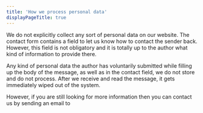 ```yaml
---
title: 'How we process personal data'
displayPageTitle: true
---
```



<Container>

We do not explicitly collect any sort of personal data on our website. The contact form contains a field to let us know how to contact the sender back. However, this field is not obligatory and it is totally up to the author what kind of information to provide there.

Any kind of personal data the author has voluntarily submitted while filling up the body of the message, as well as in the contact field, we do not store and do not process. After we receive and read the message, it gets immediately wiped out of the system.

However, if you are still looking for more information then you can contact us by sending an email to <Email />

</Container>

<PageOffset />
